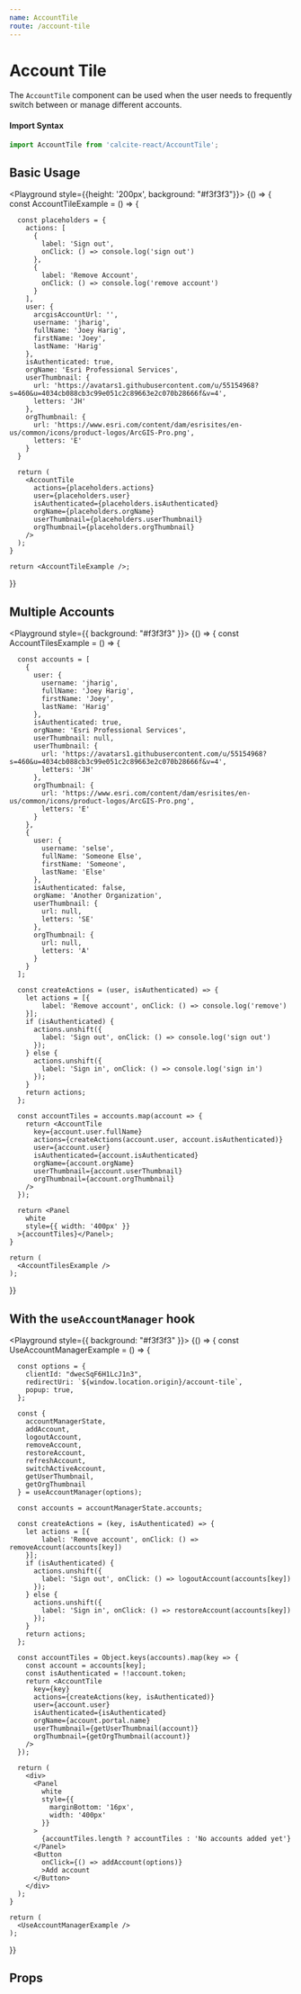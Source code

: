 ```yaml
---
name: AccountTile
route: /account-tile
---
```





# Account Tile

The `AccountTile` component can be used when the user needs to frequently switch between or manage different accounts.

#### Import Syntax

```js
import AccountTile from 'calcite-react/AccountTile';
```

## Basic Usage

<Playground style={{height: '200px', background: "#f3f3f3"}}>
  {() => {
    const AccountTileExample = () => {
      
      const placeholders = {
        actions: [
          {
            label: 'Sign out',
            onClick: () => console.log('sign out')
          },
          {
            label: 'Remove Account',
            onClick: () => console.log('remove account')
          }
        ],
        user: {
          arcgisAccountUrl: '',
          username: 'jharig',
          fullName: 'Joey Harig',
          firstName: 'Joey',
          lastName: 'Harig'
        },
        isAuthenticated: true,
        orgName: 'Esri Professional Services',
        userThumbnail: {
          url: 'https://avatars1.githubusercontent.com/u/55154968?s=460&u=4034cb088cb3c99e051c2c89663e2c070b28666f&v=4',
          letters: 'JH'
        },
        orgThumbnail: {
          url: 'https://www.esri.com/content/dam/esrisites/en-us/common/icons/product-logos/ArcGIS-Pro.png',
          letters: 'E'
        }
      }

      return (
        <AccountTile
          actions={placeholders.actions}
          user={placeholders.user}
          isAuthenticated={placeholders.isAuthenticated}
          orgName={placeholders.orgName}
          userThumbnail={placeholders.userThumbnail}
          orgThumbnail={placeholders.orgThumbnail}
        />
      );
    }

    return <AccountTileExample />;

}}

</Playground>

## Multiple Accounts

<Playground style={{ background: "#f3f3f3" }}>
  {() => {
    const AccountTilesExample = () => {
      
      const accounts = [
        { 
          user: {
            username: 'jharig',
            fullName: 'Joey Harig',
            firstName: 'Joey',
            lastName: 'Harig'
          },
          isAuthenticated: true,
          orgName: 'Esri Professional Services',
          userThumbnail: null,
          userThumbnail: {
            url: 'https://avatars1.githubusercontent.com/u/55154968?s=460&u=4034cb088cb3c99e051c2c89663e2c070b28666f&v=4',
            letters: 'JH'
          },
          orgThumbnail: {
            url: 'https://www.esri.com/content/dam/esrisites/en-us/common/icons/product-logos/ArcGIS-Pro.png',
            letters: 'E'
          }
        },
        { 
          user: {
            username: 'selse',
            fullName: 'Someone Else',
            firstName: 'Someone',
            lastName: 'Else'
          },
          isAuthenticated: false,
          orgName: 'Another Organization',
          userThumbnail: {
            url: null,
            letters: 'SE'
          },
          orgThumbnail: {
            url: null,
            letters: 'A'
          }
        }
      ];

      const createActions = (user, isAuthenticated) => {
        let actions = [{
            label: 'Remove account', onClick: () => console.log('remove')
        }];
        if (isAuthenticated) {
          actions.unshift({
            label: 'Sign out', onClick: () => console.log('sign out')
          });
        } else {
          actions.unshift({
            label: 'Sign in', onClick: () => console.log('sign in')
          });
        }
        return actions;
      };

      const accountTiles = accounts.map(account => {
        return <AccountTile
          key={account.user.fullName}
          actions={createActions(account.user, account.isAuthenticated)}
          user={account.user}
          isAuthenticated={account.isAuthenticated}
          orgName={account.orgName}
          userThumbnail={account.userThumbnail}
          orgThumbnail={account.orgThumbnail}
        />
      });

      return <Panel
        white
        style={{ width: '400px' }}
      >{accountTiles}</Panel>;
    }

    return (
      <AccountTilesExample />
    );

}}

</Playground>

## With the `useAccountManager` hook

<Playground style={{ background: "#f3f3f3" }}>
  {() => {
    const UseAccountManagerExample = () => {
      
      const options = {
        clientId: "dwecSqF6H1LcJ1n3",
        redirectUri: `${window.location.origin}/account-tile`,
        popup: true,
      };

      const {
        accountManagerState,
        addAccount,
        logoutAccount,
        removeAccount,
        restoreAccount,
        refreshAccount,
        switchActiveAccount,
        getUserThumbnail,
        getOrgThumbnail
      } = useAccountManager(options);

      const accounts = accountManagerState.accounts;

      const createActions = (key, isAuthenticated) => {
        let actions = [{
            label: 'Remove account', onClick: () => removeAccount(accounts[key])
        }];
        if (isAuthenticated) {
          actions.unshift({
            label: 'Sign out', onClick: () => logoutAccount(accounts[key])
          });
        } else {
          actions.unshift({
            label: 'Sign in', onClick: () => restoreAccount(accounts[key])
          });
        }
        return actions;
      };

      const accountTiles = Object.keys(accounts).map(key => {
        const account = accounts[key];
        const isAuthenticated = !!account.token;
        return <AccountTile
          key={key}
          actions={createActions(key, isAuthenticated)}
          user={account.user}
          isAuthenticated={isAuthenticated}
          orgName={account.portal.name}
          userThumbnail={getUserThumbnail(account)}
          orgThumbnail={getOrgThumbnail(account)}
        />
      });

      return (
        <div>
          <Panel
            white
            style={{
              marginBottom: '16px',
              width: '400px'
            }}
          >
            {accountTiles.length ? accountTiles : 'No accounts added yet'}
          </Panel>
          <Button
            onClick={() => addAccount(options)}
            >Add account
          </Button>
        </div>
      );
    }

    return (
      <UseAccountManagerExample />
    );

}}

</Playground>

## Props

<PropsTable of={AccountTile} />
